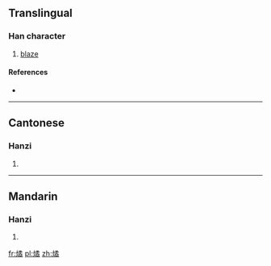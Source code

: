 ==Translingual==

===Han character===
{{Han char|rn=86|rad=火|as=12|sn=16|four=9782<sub>7</sub>|canj=火弓竹月 (FNHB)}}

# [[blaze]]

====References====
* {{Han ref|kx=0683.030|dkj=19415|dj=1095.050|hdz=32239.010|uh=71CF|ud=29135|bh=EA52|bd=59986}}

----

==Cantonese==

===Hanzi===
{{yue-hanzi|jyut=|y=wat6}}

# {{defn|lang=yue|sort=火12}}

----

==Mandarin==

===Hanzi===
{{cmn-hanzi|pin=[[shào]] ([[shao4]]), [[yù]] ([[yu4]])|wg=shao<sup>4</sup>, yü<sup>4</sup>}}

# {{defn|lang=cmn|sort=火12}}

[[fr:燏]]
[[pl:燏]]
[[zh:燏]]